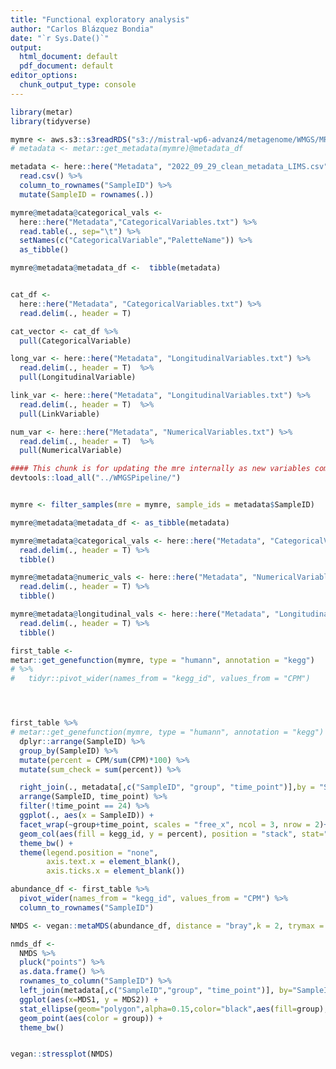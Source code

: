 ```yaml
---
title: "Functional exploratory analysis"
author: "Carlos Blázquez Bondia"
date: "`r Sys.Date()`"
output:
  html_document: default
  pdf_document: default
editor_options:
  chunk_output_type: console
---
```




```r
library(metar)
library(tidyverse)
```



```r


mymre <- aws.s3::s3readRDS("s3://mistral-wp6-advanz4/metagenome/WMGS/MREObject.rds") ### Check consistency between mre.rds(local and S3). You are reading s3 file, here, but in 200_ you are using local
# metadata <- metar::get_metadata(mymre)@metadata_df

metadata <- here::here("Metadata", "2022_09_29_clean_metadata_LIMS.csv") %>% 
  read.csv() %>% 
  column_to_rownames("SampleID") %>% 
  mutate(SampleID = rownames(.))

mymre@metadata@categorical_vals <-  
  here::here("Metadata","CategoricalVariables.txt") %>%
  read.table(., sep="\t") %>%
  setNames(c("CategoricalVariable","PaletteName")) %>%
  as_tibble()

mymre@metadata@metadata_df <-  tibble(metadata)


cat_df <- 
  here::here("Metadata", "CategoricalVariables.txt") %>% 
  read.delim(., header = T)

cat_vector <- cat_df %>% 
  pull(CategoricalVariable)

long_var <- here::here("Metadata", "LongitudinalVariables.txt") %>%
  read.delim(., header = T)  %>% 
  pull(LongitudinalVariable)

link_var <- here::here("Metadata", "LongitudinalVariables.txt") %>%
  read.delim(., header = T)  %>% 
  pull(LinkVariable)

num_var <- here::here("Metadata", "NumericalVariables.txt") %>%
  read.delim(., header = T)  %>% 
  pull(NumericalVariable)


```

```r

#### This chunk is for updating the mre internally as new variables come out. Once the final mre is done this chunk will be removed.
devtools::load_all("../WMGSPipeline/")


mymre <- filter_samples(mre = mymre, sample_ids = metadata$SampleID)

mymre@metadata@metadata_df <- as_tibble(metadata)

mymre@metadata@categorical_vals <- here::here("Metadata", "CategoricalVariables.txt") %>% 
  read.delim(., header = T) %>% 
  tibble()

mymre@metadata@numeric_vals <- here::here("Metadata", "NumericalVariables.txt") %>% 
  read.delim(., header = T) %>% 
  tibble()

mymre@metadata@longitudinal_vals <- here::here("Metadata", "LongitudinalVariables.txt") %>% 
  read.delim(., header = T) %>% 
  tibble()


```



```r
first_table <- 
metar::get_genefunction(mymre, type = "humann", annotation = "kegg") 
# %>% 
#   tidyr::pivot_wider(names_from = "kegg_id", values_from = "CPM")





```

```r



first_table %>% 
# metar::get_genefunction(mymre, type = "humann", annotation = "kegg") %>% 
  dplyr::arrange(SampleID) %>% 
  group_by(SampleID) %>% 
  mutate(percent = CPM/sum(CPM)*100) %>%
  mutate(sum_check = sum(percent)) %>% 

  right_join(., metadata[,c("SampleID", "group", "time_point")],by = "SampleID") %>% 
  arrange(SampleID, time_point) %>% 
  filter(!time_point == 24) %>% 
  ggplot(., aes(x = SampleID)) +
  facet_wrap(~group+time_point, scales = "free_x", ncol = 3, nrow = 2)+
  geom_col(aes(fill = kegg_id, y = percent), position = "stack", stat="percent", width = 1) +
  theme_bw() +
  theme(legend.position = "none",
        axis.text.x = element_blank(),
        axis.ticks.x = element_blank())
```


```r

abundance_df <- first_table %>% 
  pivot_wider(names_from = "kegg_id", values_from = "CPM") %>% 
  column_to_rownames("SampleID")

NMDS <- vegan::metaMDS(abundance_df, distance = "bray",k = 2, trymax = 500)

nmds_df <- 
  NMDS %>% 
  pluck("points") %>% 
  as.data.frame() %>% 
  rownames_to_column("SampleID") %>% 
  left_join(metadata[,c("SampleID","group", "time_point")], by="SampleID") %>% 
  ggplot(aes(x=MDS1, y = MDS2)) +
  stat_ellipse(geom="polygon",alpha=0.15,color="black",aes(fill=group),level=0.95) +
  geom_point(aes(color = group)) + 
  theme_bw()


vegan::stressplot(NMDS)
```

